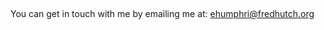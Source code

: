 &nbsp;
&nbsp;
&nbsp;
&nbsp;
&nbsp;

You can get in touch with me by emailing me at: [ehumphri@fredhutch.org](mailto:ehumphri@fredhutch.org)
